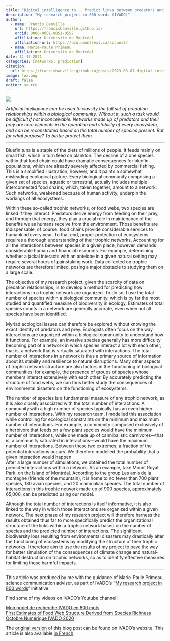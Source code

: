 ```yaml
---
title: "Digital intelligence to... Predict links between predators and prey"
description: "My research project in 800 words (IVADO)"
author:
  - name: Francis Banville
    url: https://francisbanville.github.io/
    orcid: 0000-0001-9051-0597
    affiliation: Université de Montréal 
    affiliation-url: https://bio.umontreal.ca/accueil/
  - name: Marie-Paule Primeau
    affiliation: Université de Montréal
date: 11-17-2021
categories: [networks, prediction] 
citation: 
  url: https://francisbanville.github.io/posts/2023-03-07-digital-intelligence/ 
image: fox.png
draft: false 
editor: source
---
```


![](fox.png){fig-align="center"}

*Artificial intelligence can be used to classify the full set of predation relationships within a biological community. Without it, such a task would be difficult if not inconceivable. Networks made up of predators and their prey are core elements in the operation and stability of every ecosystem, and can be reconstituted based on the total number of species present. But for what purpose? To better protect them. *

--- 

Bluefin tuna is a staple of the diets of millions of people. It feeds mainly on small fish, which in turn feed on plankton. The decline of a one species within that food chain could have dramatic consequences for bluefin populations, which are already severely affected by commercial fishing. This is a simplified illustration, however, and it paints a somewhat misleading ecological picture. Every biological community comprising a given set of species, aquatic or terrestrial, actually includes multiple interconnected food chains, which, taken together, amount to a network. Such networks, weakened because of human activity, underpin the workings of all ecosystems.

Within these so-called trophic networks, or food webs, two species are linked if they interact. Predators derive energy from feeding on their prey, and through that energy, they play a crucial role in maintenance of the benefits we as humans receive from the environment. Those benefits are indispensable, of course: food chains provide considerable services to humankind every year. To that end, proper protection of ecosystems requires a thorough understanding of their trophic networks. Accounting for all the interactions between species in a given place, however, demands considerable human and financial resources. For example, determining whether a jackal interacts with an antelope in a given natural setting may require several hours of painstaking work. Data collected on trophic networks are therefore limited, posing a major obstacle to studying them on a large scale.

The objective of my research project, given the scarcity of data on predation relationships, is to develop a method for predicting how interactions in a trophic network are organized. To do so, I use the total number of species within a biological community, which is by far the most studied and quantified measure of biodiversity in ecology. Estimates of total species counts in a network are generally accurate, even when not all species have been identified.

Myriad ecological issues can therefore be explored without knowing the exact identity of predators and prey. Ecologists often focus on the way interactions are organized within a biological community to understand how it functions. For example, an invasive species generally has more difficulty becoming part of a network in which species interact a lot with each other; that is, a network that is virtually saturated with interactions. The total number of interactions in a network is thus a primary source of information about its stability and resilience to natural disruptions. Many other aspects of trophic network structure are also factors in the functioning of biological communities; for example, the presence of groups of species whose members interact extensively with each other. By accurately predicting the structure of food webs, we can thus better study the consequences of environmental disasters on the functioning of ecosystems.

The number of species is a fundamental measure of any trophic network, as it is also closely associated with the total number of interactions. A community with a high number of species typically has an even higher number of interactions. With my research team, I modelled this association while controlling for ecological constraints on the minimum and maximum number of interactions. For example, a community composed exclusively of a herbivore that feeds on a few plant species would have the minimum number of interactions, while one made up of cannibalistic carnivores---that is, a community saturated in interactions---would have the maximum number of interactions. Between these two extremes, a fraction of the potential interactions occurs. We therefore modelled the probability that a given interaction would happen.\
After a large number of simulations, we obtained the total number of predicted interactions within a network. As an example, take Mount Royal Park, on the Island of Montréal. According to the group Les amis de la montagne (friends of the mountain), it is home to no fewer than 700 plant species, 180 avian species, and 20 mammalian species. The total number of interactions in this trophic network made up of 900 species, approximately 65,000, can be predicted using our model.

Although the total number of interactions is itself informative, it is also linked to the way in which those interactions are organized within a given network. The next phase of my research project will therefore harness the results obtained thus far to more specifically predict the organizational structure of the links within a trophic network based on the number of species and the predicted number of interactions. The significant biodiversity loss resulting from environmental disasters may drastically alter the functioning of ecosystems by modifying the structure of their trophic networks. I therefore aim to use the results of my project to pave the way for better simulation of the consequences of climate change and natural-habitat destruction on trophic networks, so as to identify effective measures for limiting those harmful impacts.

------------------------------------------------------------------------

This article was produced by me with the guidance of Marie-Paule Primeau, science communication advisor, as part of IVADO's "[My research project in 800 words](https://ivado.ca/en/my-research-project-in-800-words/)" initiative.

Find some of my videos on IVADO's Youtube channel!

[Mon projet de recherche IVADO en 800 mots](https://www.youtube.com/watch?v=aeWX1rpJaWg&ab_channel=IVADO)\
[First Estimates of Food Web Structure Derived from Species Richness](https://www.youtube.com/watch?v=XFqDtf2BTg8&ab_channel=IVADO)\
[Octobre Numérique IVADO 2020](https://www.youtube.com/watch?v=vIQDgTy8Gks&t=17s&ab_channel=IVADO)

The [original version](https://ivado.ca/en/knowledge/predict-links-between-predators-and-prey/) of this blog post can be found on IVADO's website. This article is also available [in French](https://ivado.ca/connaissance/predire-les-liens-entre-predateurs-et-proies/).

